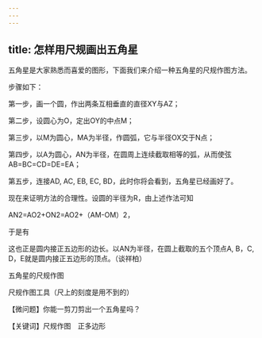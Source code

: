 ```yaml
---
---
---
```

title: 怎样用尺规画出五角星
---




五角星是大家熟悉而喜爱的图形，下面我们来介绍一种五角星的尺规作图方法。

步骤如下：

第一步，画一个圆，作出两条互相垂直的直径XY与AZ；

第二步，设圆心为O，定出OY的中点M；

第三步，以M为圆心，MA为半径，作圆弧，它与半径OX交于N点；

第四步，以A为圆心，AN为半径，在圆周上连续截取相等的弧，从而使弦AB=BC=CD=DE=EA；

第五步，连接AD, AC, EB, EC, BD，此时你将会看到，五角星已经画好了。

现在来证明方法的合理性。设圆的半径为R，由上述作法可知

AN2=AO2+ON2=AO2+（AM-OM）2，

于是有



这也正是圆内接正五边形的边长。以AN为半径，在圆上截取的五个顶点A, B，C, D，E就是圆内接正五边形的顶点。（谈祥柏）

五角星的尺规作图



尺规作图工具（尺上的刻度是用不到的）



【微问题】你能一剪刀剪出一个五角星吗？

【关键词】尺规作图　正多边形